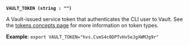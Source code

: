 <a id="global-vault_token" />

**`VAULT_TOKEN (string : "")`**

A Vault-issued service token that authenticates the CLI user to Vault.
See the [tokens concepts page](/vault/docs/concepts/tokens) for more information
on token types.

**Example**: `export VAULT_TOKEN="hvs.CvmS4c0DPTvHv5eJgXWMJg9r"`


